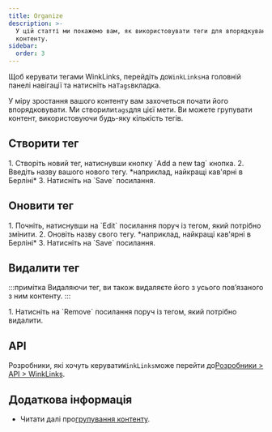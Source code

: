 ```yaml
---
title: Organize
description: >-
  У цій статті ми покажемо вам, як використовувати теги для впорядкування вашого
  контенту.
sidebar:
  order: 3
---
```


Щоб керувати тегами WinkLinks, перейдіть до`WinkLinks`на головній панелі навігації та натисніть на`Tags`вкладка.

У міру зростання вашого контенту вам захочеться почати його впорядковувати. Ми створили`tags`для цієї мети. Ви можете групувати контент, використовуючи будь-яку кількість тегів.

## Створити тег

<Steps>
  1. Створіть новий тег, натиснувши кнопку `Add a new tag` кнопка.
  2. Введіть назву вашого нового тегу. *наприклад, найкращі кав'ярні в Берліні*
  3. Натисніть на `Save` посилання.
</Steps>


## Оновити тег

<Steps>
  1. Почніть, натиснувши на `Edit` посилання поруч із тегом, який потрібно змінити.
  2. Оновіть назву свого тегу. *наприклад, найкращі кав'ярні в Берліні*
  3. Натисніть на `Save` посилання.
</Steps>


## Видалити тег

:::примітка
Видаляючи тег, ви також видаляєте його з усього пов’язаного з ним контенту.
:::

<Steps>
  1. Натисніть на `Remove` посилання поруч із тегом, який потрібно видалити.
</Steps>


## API

Розробники, які хочуть керувати`WinkLinks`може перейти до[Розробники > API > WinkLinks](/developers/apis/#winklinks-api).

## Додаткова інформація

* Читати далі про[групування контенту](/link-manager/content#grouping-content).

